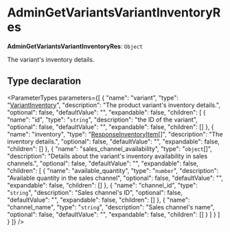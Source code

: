 
# AdminGetVariantsVariantInventoryRes

 **AdminGetVariantsVariantInventoryRes**: `Object`

The variant's inventory details.

## Type declaration

<ParameterTypes parameters={[
  {
    "name": "variant",
    "type": "[VariantInventory](medusa.VariantInventory.mdx)",
    "description": "The product variant's inventory details.",
    "optional": false,
    "defaultValue": "",
    "expandable": false,
    "children": [
      {
        "name": "id",
        "type": "`string`",
        "description": "the ID of the variant",
        "optional": false,
        "defaultValue": "",
        "expandable": false,
        "children": []
      },
      {
        "name": "inventory",
        "type": "[ResponseInventoryItem](medusa.ResponseInventoryItem.mdx)[]",
        "description": "The inventory details.",
        "optional": false,
        "defaultValue": "",
        "expandable": false,
        "children": []
      },
      {
        "name": "sales_channel_availability",
        "type": "`object`[]",
        "description": "Details about the variant's inventory availability in sales channels.",
        "optional": false,
        "defaultValue": "",
        "expandable": false,
        "children": [
          {
            "name": "available_quantity",
            "type": "`number`",
            "description": "Available quantity in the sales channel",
            "optional": false,
            "defaultValue": "",
            "expandable": false,
            "children": []
          },
          {
            "name": "channel_id",
            "type": "`string`",
            "description": "Sales channel's ID",
            "optional": false,
            "defaultValue": "",
            "expandable": false,
            "children": []
          },
          {
            "name": "channel_name",
            "type": "`string`",
            "description": "Sales channel's name",
            "optional": false,
            "defaultValue": "",
            "expandable": false,
            "children": []
          }
        ]
      }
    ]
  }
]} />
